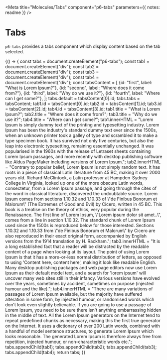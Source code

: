 
<Meta title="Molecules/Tabs" component="p6-tabs" parameters={{ notes: readme }} />

# Tabs

`p6-tabs` provides a tabs component which display content based on the tab selected.

<Story name="Default" height="300px">
  {() => {
    const tabs = document.createElement("p6-tabs");
    const tab1 = document.createElement("div");
    const tab2 = document.createElement("div");
    const tab3 = document.createElement("div");
    const tab4 = document.createElement("div");
    const tabsContent = [
      {id: "first", label: "What is Lorem Ipsum?"},
      {id: "second", label: "Where does it come from?"},
      {id: "third", label: "Why do we use it?"},
      {id: "fourth", label: "Where can I get some?"},
    ];
    tabs.default = tabsContent[0].id;
    tabs.tabs = tabsContent;
    tab1.id = tabsContent[0].id;
    tab2.id = tabsContent[1].id;
    tab3.id = tabsContent[2].id;
    tab4.id = tabsContent[3].id;
    tab1.title = "What is Lorem Ipsum?";
    tab2.title = "Where does it come from?";
    tab3.title = "Why do we use it?";
    tab4.title = "Where can I get some?";
    tab1.innerHTML = "Lorem Ipsum is simply dummy text of the printing and typesetting industry. Lorem Ipsum has been the industry's standard dummy text ever since the 1500s, when an unknown printer took a galley of type and scrambled it to make a type specimen book. It has survived not only five centuries, but also the leap into electronic typesetting, remaining essentially unchanged. It was popularised in the 1960s with the release of Letraset sheets containing Lorem Ipsum passages, and more recently with desktop publishing software like Aldus PageMaker including versions of Lorem Ipsum.";
    tab2.innerHTML = "Contrary to popular belief, Lorem Ipsum is not simply random text. It has roots in a piece of classical Latin literature from 45 BC, making it over 2000 years old. Richard McClintock, a Latin professor at Hampden-Sydney College in Virginia, looked up one of the more obscure Latin words, consectetur, from a Lorem Ipsum passage, and going through the cites of the word in classical literature, discovered the undoubtable source. Lorem Ipsum comes from sections 1.10.32 and 1.10.33 of \"de Finibus Bonorum et Malorum\" (The Extremes of Good and Evil) by Cicero, written in 45 BC. This book is a treatise on the theory of ethics, very popular during the Renaissance. The first line of Lorem Ipsum, \"Lorem ipsum dolor sit amet..\", comes from a line in section 1.10.32. The standard chunk of Lorem Ipsum used since the 1500s is reproduced below for those interested. Sections 1.10.32 and 1.10.33 from \"de Finibus Bonorum et Malorum\" by Cicero are also reproduced in their exact original form, accompanied by English versions from the 1914 translation by H. Rackham.";
    tab3.innerHTML = "It is a long established fact that a reader will be distracted by the readable content of a page when looking at its layout. The point of using Lorem Ipsum is that it has a more-or-less normal distribution of letters, as opposed to using 'Content here, content here', making it look like readable English. Many desktop publishing packages and web page editors now use Lorem Ipsum as their default model text, and a search for 'lorem ipsum' will uncover many web sites still in their infancy. Various versions have evolved over the years, sometimes by accident, sometimes on purpose (injected humour and the like).";
    tab4.innerHTML = "There are many variations of passages of Lorem Ipsum available, but the majority have suffered alteration in some form, by injected humour, or randomised words which don't look even slightly believable. If you are going to use a passage of Lorem Ipsum, you need to be sure there isn't anything embarrassing hidden in the middle of text. All the Lorem Ipsum generators on the Internet tend to repeat predefined chunks as necessary, making this the first true generator on the Internet. It uses a dictionary of over 200 Latin words, combined with a handful of model sentence structures, to generate Lorem Ipsum which looks reasonable. The generated Lorem Ipsum is therefore always free from repetition, injected humour, or non-characteristic words etc.";
    tabs.appendChild(tab1);
    tabs.appendChild(tab2);
    tabs.appendChild(tab3);
    tabs.appendChild(tab4);
    return tabs;
  }}
</Story>
